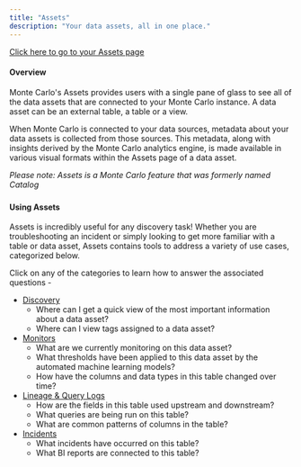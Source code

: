 ```yaml
---
title: "Assets"
description: "Your data assets, all in one place."
---
```


[Click here to go to your Assets page](https://getmontecarlo.com/assets)

#### Overview

Monte Carlo's Assets provides users with a single pane of glass to see all of the data assets that are connected to your Monte Carlo instance. A data asset can be an external table, a table or a view.

When Monte Carlo is connected to your data sources, metadata about your data assets is collected from those sources. This metadata, along with insights derived by the Monte Carlo analytics engine, is made available in various visual formats within the Assets page of a data asset.

_Please note: Assets is a Monte Carlo feature that was formerly named Catalog_

### [](#section-)

#### Using Assets

Assets is incredibly useful for any discovery task! Whether you are troubleshooting an incident or simply looking to get more familiar with a table or data asset, Assets contains tools to address a variety of use cases, categorized below.

Click on any of the categories to learn how to answer the associated questions - 

* [Discovery](/docs/using-assets#discovery)  
   * Where can I get a quick view of the most important information about a data asset?  
   * Where can I view tags assigned to a data asset?
* [Monitors](/docs/using-assets#monitors)  
   * What are we currently monitoring on this data asset?  
   * What thresholds have been applied to this data asset by the automated machine learning models?  
   * How have the columns and data types in this table changed over time?
* [Lineage & Query Logs](/docs/using-assets#lineage)  
   * How are the fields in this table used upstream and downstream?  
   * What queries are being run on this table?  
   * What are common patterns of columns in the table?
* [Incidents](/docs/using-assets#incidents)  
   * What incidents have occurred on this table?  
   * What BI reports are connected to this table?
